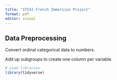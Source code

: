 ```yaml
---
title: "ST542 French Immersion Project"
format: pdf
editor: visual
---
```


## Data Preprocessing

Convert ordinal categorical data to numbers.

Add up subgroups to create one column per variable.

```r
# Load libraries
library(tidyverse)
```

## 

